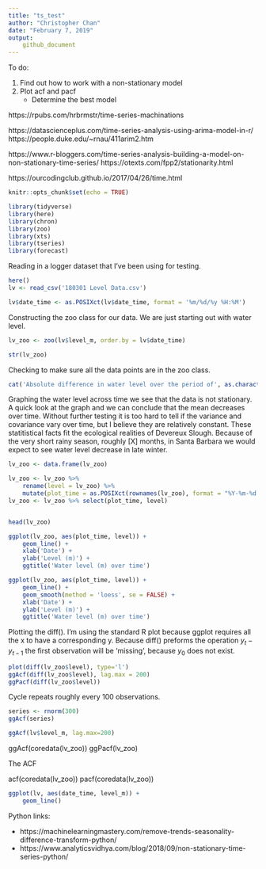 ```yaml
---
title: "ts_test"
author: "Christopher Chan"
date: "February 7, 2019"
output:
    github_document
---
```



To do:

1. Find out how to work with a non-stationary model
2. Plot acf and pacf
    * Determine the best model

https://rpubs.com/hrbrmstr/time-series-machinations


https://datascienceplus.com/time-series-analysis-using-arima-model-in-r/
https://people.duke.edu/~rnau/411arim2.htm

https://www.r-bloggers.com/time-series-analysis-building-a-model-on-non-stationary-time-series/
https://otexts.com/fpp2/stationarity.html


https://ourcodingclub.github.io/2017/04/26/time.html
```r
knitr::opts_chunk$set(echo = TRUE)
```

```r
library(tidyverse)
library(here)
library(chron)
library(zoo)
library(xts)
library(tseries)
library(forecast)
```

Reading in a logger dataset that I've been using for testing.
```r
here()
lv <- read_csv('180301 Level Data.csv')

lv$date_time <- as.POSIXct(lv$date_time, format = '%m/%d/%y %H:%M')
```

Constructing the zoo class for our data. We are just starting out with water level.
```r
lv_zoo <- zoo(lv$level_m, order.by = lv$date_time)

str(lv_zoo)
```

Checking to make sure all the data points are in the zoo class. 
```r
cat('Absolute difference in water level over the period of', as.character(start(lv_zoo)), 'and', as.character(end(lv_zoo)), 'in meters:', max(lv_zoo) - min(lv_zoo))
```

Graphing the water level across time we see that the data is not stationary. A quick look at the graph and we can conclude that the mean decreases over time. Without further testing it is too hard to tell if the variance and covariance vary over time, but I believe they are relatively constant. These statitistical facts fit the ecological realities of Devereux Slough. Because of the very short rainy season, roughly [X] months, in Santa Barbara we would expect to see water level decrease in late winter.
```r
lv_zoo <- data.frame(lv_zoo)

lv_zoo <- lv_zoo %>%
    rename(level = lv_zoo) %>%
    mutate(plot_time = as.POSIXct(rownames(lv_zoo), format = "%Y-%m-%d %H:%M:%S"))
lv_zoo <- lv_zoo %>% select(plot_time, level)


head(lv_zoo)

ggplot(lv_zoo, aes(plot_time, level)) +
    geom_line() +
    xlab('Date') +
    ylab('Level (m)') + 
    ggtitle('Water level (m) over time')
```

```r
ggplot(lv_zoo, aes(plot_time, level)) +
    geom_line() +
    geom_smooth(method = 'loess', se = FALSE) +
    xlab('Date') +
    ylab('Level (m)') + 
    ggtitle('Water level (m) over time')
```

Plotting the diff(). I'm using the standard R plot because ggplot requires all the x to have a corresponding y. Because diff() preforms the operation $y_{t} - y_{t-1}$ the first observation will be 'missing', because $y_0$ does not exist. 
```r
plot(diff(lv_zoo$level), type='l')
ggAcf(diff(lv_zoo$level), lag.max = 200)
ggPacf(diff(lv_zoo$level))
```

Cycle repeats roughly every 100 observations.
```r
series <- rnorm(300)
ggAcf(series)

ggAcf(lv$level_m, lag.max=200)

```


ggAcf(coredata(lv_zoo))
ggPacf(lv_zoo)







The ACF

acf(coredata(lv_zoo))
pacf(coredata(lv_zoo))


```r
ggplot(lv, aes(date_time, level_m)) +
    geom_line()
```



Python links:

* https://machinelearningmastery.com/remove-trends-seasonality-difference-transform-python/
* https://www.analyticsvidhya.com/blog/2018/09/non-stationary-time-series-python/









